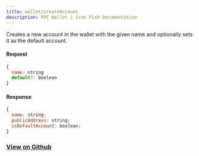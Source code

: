 ```yaml
---
title: wallet/createAccount
description: RPC Wallet | Iron Fish Documentation
---
```


Creates a new account in the wallet with the given name and optionally sets it as the default account.

#### Request

```js
{
  name: string
  default?: boolean
}
```

#### Response

```js
{
  name: string;
  publicAddress: string;
  isDefaultAccount: boolean;
}
```

### [View on Github](https://github.com/iron-fish/ironfish/blob/master/ironfish/src/rpc/routes/wallet/createAccount.ts)
